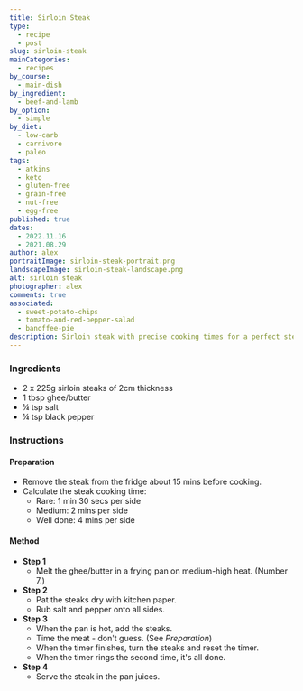 ```yaml
---
title: Sirloin Steak
type:
  - recipe
  - post
slug: sirloin-steak
mainCategories:
  - recipes
by_course:
  - main-dish
by_ingredient:
  - beef-and-lamb
by_option:
  - simple
by_diet:
  - low-carb
  - carnivore
  - paleo
tags:
  - atkins
  - keto
  - gluten-free
  - grain-free
  - nut-free
  - egg-free
published: true
dates:
  - 2022.11.16
  - 2021.08.29
author: alex
portraitImage: sirloin-steak-portrait.png
landscapeImage: sirloin-steak-landscape.png
alt: sirloin steak
photographer: alex
comments: true
associated:
  - sweet-potato-chips
  - tomato-and-red-pepper-salad
  - banoffee-pie
description: Sirloin steak with precise cooking times for a perfect steak. Medium for me, rare for Carl.
---
```


<Ingredients>

### Ingredients

- 2 x 225g sirloin steaks of 2cm thickness
- 1 tbsp ghee/butter
- ¼ tsp salt
- ¼ tsp black pepper

</Ingredients>

<Instructions>

### Instructions

#### Preparation

- Remove the steak from the fridge about 15 mins before cooking.
- Calculate the steak cooking time:
  - Rare: 1 min 30 secs per side
  - Medium: 2 mins per side
  - Well done: 4 mins per side

#### Method

- **Step 1**
  - Melt the ghee/butter in a frying pan on medium-high heat. (Number 7.)
- **Step 2**
  - Pat the steaks dry with kitchen paper.
  - Rub salt and pepper onto all sides.
- **Step 3**
  - When the pan is hot, add the steaks.
  - Time the meat - don't guess. (See _Preparation_)
  - When the timer finishes, turn the steaks and reset the timer.
  - When the timer rings the second time, it's all done.
- **Step 4**
  - Serve the steak in the pan juices.

</Instructions>
